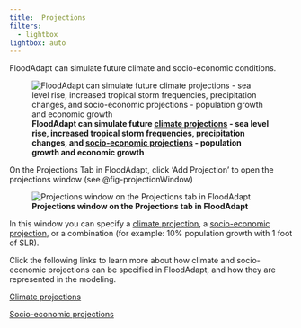 ```yaml
---
title: 	Projections
filters:
  - lightbox
lightbox: auto
---
```

FloodAdapt can simulate future climate and socio-economic conditions.

![**FloodAdapt can simulate future [climate projections]{.underline} - sea level rise, increased tropical storm frequencies, precipitation changes, and [socio-economic projections]{.underline} - population growth and economic growth**](../C:/Users/rautenba/repos/FloodAdapt/docs/_static/images/projections.png){#fig-projections}

On the Projections Tab in FloodAdapt, click 'Add Projection' to open the projections window (see @fig-projectionWindow)

![**Projections window on the Projections tab in FloodAdapt**](../C:/Users/rautenba/repos/FloodAdapt/docs/_static/images/Projection_window.png){#fig-projectionWindow}

In this window you can specify a [climate projection](climate.qmd), a [socio-economic projection](socioEconomic.qmd), or a combination (for example: 10% population growth with 1 foot of SLR).

Click the following links to learn more about how climate and socio-economic projections can be specified in FloodAdapt, and how they are represented in the modeling.

[Climate projections](climate.qmd)

[Socio-economic projections](socioEconomic.qmd)
